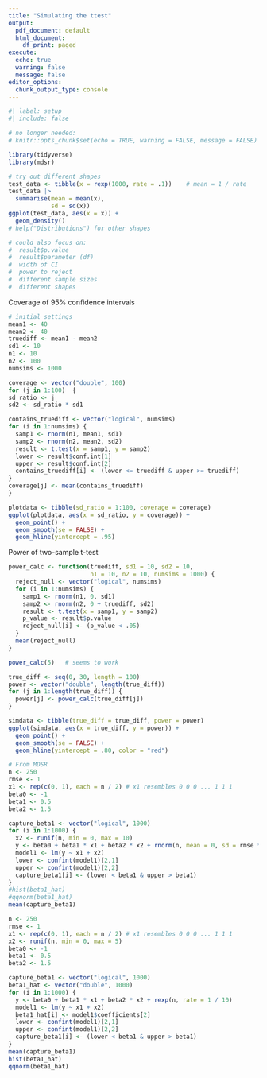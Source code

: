 ```yaml
---
title: "Simulating the ttest"
output:
  pdf_document: default
  html_document:
    df_print: paged
execute:
  echo: true
  warning: false
  message: false
editor_options:
  chunk_output_type: console
---
```


```r
#| label: setup
#| include: false

# no longer needed:
# knitr::opts_chunk$set(echo = TRUE, warning = FALSE, message = FALSE)
```


```r
library(tidyverse)
library(mdsr)
```

```r
# try out different shapes
test_data <- tibble(x = rexp(1000, rate = .1))    # mean = 1 / rate
test_data |>
  summarise(mean = mean(x),
            sd = sd(x))
ggplot(test_data, aes(x = x)) +
  geom_density()
# help("Distributions") for other shapes
```


```r
# could also focus on:
#  result$p.value
#  result$parameter (df)
#  width of CI
#  power to reject
#  different sample sizes
#  different shapes
```

Coverage of 95% confidence intervals

```r
# initial settings
mean1 <- 40
mean2 <- 40
truediff <- mean1 - mean2
sd1 <- 10
n1 <- 10
n2 <- 100
numsims <- 1000

coverage <- vector("double", 100)
for (j in 1:100)  {
sd_ratio <- j
sd2 <- sd_ratio * sd1

contains_truediff <- vector("logical", numsims)
for (i in 1:numsims) {
  samp1 <- rnorm(n1, mean1, sd1)
  samp2 <- rnorm(n2, mean2, sd2)
  result <- t.test(x = samp1, y = samp2)
  lower <- result$conf.int[1]
  upper <- result$conf.int[2]
  contains_truediff[i] <- (lower <= truediff & upper >= truediff)
}
coverage[j] <- mean(contains_truediff)
}

plotdata <- tibble(sd_ratio = 1:100, coverage = coverage)
ggplot(plotdata, aes(x = sd_ratio, y = coverage)) +
  geom_point() +
  geom_smooth(se = FALSE) +
  geom_hline(yintercept = .95)
```

Power of two-sample t-test

```r
power_calc <- function(truediff, sd1 = 10, sd2 = 10, 
                       n1 = 10, n2 = 10, numsims = 1000) {
  reject_null <- vector("logical", numsims)
  for (i in 1:numsims) {
    samp1 <- rnorm(n1, 0, sd1)
    samp2 <- rnorm(n2, 0 + truediff, sd2)
    result <- t.test(x = samp1, y = samp2)
    p_value <- result$p.value
    reject_null[i] <- (p_value < .05)
  }
  mean(reject_null)
}

power_calc(5)   # seems to work

true_diff <- seq(0, 30, length = 100)
power <- vector("double", length(true_diff))
for (j in 1:length(true_diff)) {
  power[j] <- power_calc(true_diff[j])
}

simdata <- tibble(true_diff = true_diff, power = power)
ggplot(simdata, aes(x = true_diff, y = power)) +
  geom_point() +
  geom_smooth(se = FALSE) +
  geom_hline(yintercept = .80, color = "red")
```

```r
# From MDSR
n <- 250
rmse <- 1
x1 <- rep(c(0, 1), each = n / 2) # x1 resembles 0 0 0 ... 1 1 1
beta0 <- -1
beta1 <- 0.5
beta2 <- 1.5

capture_beta1 <- vector("logical", 1000)
for (i in 1:1000) {
  x2 <- runif(n, min = 0, max = 10)
  y <- beta0 + beta1 * x1 + beta2 * x2 + rnorm(n, mean = 0, sd = rmse * x2)
  model1 <- lm(y ~ x1 + x2)
  lower <- confint(model1)[2,1]
  upper <- confint(model1)[2,2]
  capture_beta1[i] <- (lower < beta1 & upper > beta1)
}
#hist(beta1_hat)
#qqnorm(beta1_hat)
mean(capture_beta1)

```

```r
n <- 250
rmse <- 1
x1 <- rep(c(0, 1), each = n / 2) # x1 resembles 0 0 0 ... 1 1 1
x2 <- runif(n, min = 0, max = 5)
beta0 <- -1
beta1 <- 0.5
beta2 <- 1.5

capture_beta1 <- vector("logical", 1000)
beta1_hat <- vector("double", 1000)
for (i in 1:1000) {
  y <- beta0 + beta1 * x1 + beta2 * x2 + rexp(n, rate = 1 / 10)
  model1 <- lm(y ~ x1 + x2)
  beta1_hat[i] <- model1$coefficients[2]
  lower <- confint(model1)[2,1]
  upper <- confint(model1)[2,2]
  capture_beta1[i] <- (lower < beta1 & upper > beta1)
}
mean(capture_beta1)
hist(beta1_hat)
qqnorm(beta1_hat)
```

